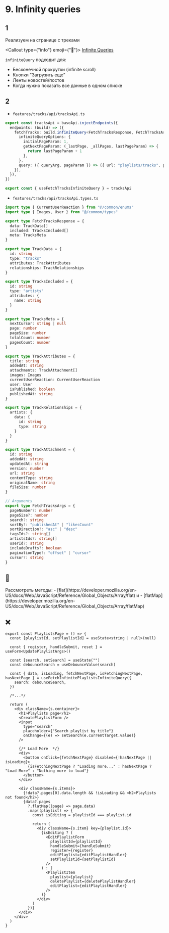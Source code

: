 
# 9. Infinity queries

## 1

Реализуем на странице с треками

<Callout type={"info"} emoji={"🔗"}>
  [Infinite Queries](https://redux-toolkit.js.org/rtk-query/usage/infinite-queries)
</Callout>

`infiniteQuery` подходит для:

- Бесконечной прокрутки (infinite scroll)
- Кнопки "Загрузить еще"
- Ленты новостей/постов
- Когда нужно показать все данные в одном списке

## 2

- `features/tracks/api/tracksApi.ts`

```ts filename="features/tracks/api/tracksApi.ts"
export const tracksApi = baseApi.injectEndpoints({
  endpoints: (build) => ({
    fetchTracks: build.infiniteQuery<FetchTracksResponse, FetchTracksArgs, number>({
      infiniteQueryOptions: {
        initialPageParam: 1,
        getNextPageParam: (_lastPage, _allPages, lastPageParam) => {
          return lastPageParam + 1
        },
      },
      query: ({ queryArg, pageParam }) => ({ url: "playlists/tracks", params: queryArg }),
    }),
  }),
})

export const { useFetchTracksInfiniteQuery } = tracksApi
```

- `features/tracks/api/tracksApi.types.ts`

```ts filename="features/tracks/api/tracksApi.types.ts"
import type { CurrentUserReaction } from "@/common/enums"
import type { Images, User } from "@/common/types"

export type FetchTracksResponse = {
  data: TrackData[]
  included: TracksIncluded[]
  meta: TracksMeta
}

export type TrackData = {
  id: string
  type: "tracks"
  attributes: TrackAttributes
  relationships: TrackRelationships
}

export type TracksIncluded = {
  id: string
  type: "artists"
  attributes: {
    name: string
  }
}

export type TracksMeta = {
  nextCursor: string | null
  page: number
  pageSize: number
  totalCount: number
  pagesCount: number
}

export type TrackAttributes = {
  title: string
  addedAt: string
  attachments: TrackAttachment[]
  images: Images
  currentUserReaction: CurrentUserReaction
  user: User
  isPublished: boolean
  publishedAt: string
}

export type TrackRelationships = {
  artists: {
    data: {
      id: string
      type: string
    }
  }
}

export type TrackAttachment = {
  id: string
  addedAt: string
  updatedAt: string
  version: number
  url: string
  contentType: string
  originalName: string
  fileSize: number
}

// Arguments
export type FetchTracksArgs = {
  pageNumber?: number
  pageSize?: number
  search?: string
  sortBy?: "publishedAt" | "likesCount"
  sortDirection?: "asc" | "desc"
  tagsIds?: string[]
  artistsIds?: string[]
  userId?: string
  includeDrafts?: boolean
  paginationType?: "offset" | "cursor"
  cursor?: string
}
```

## 🤔

<Callout>
  Рассмотреть методы:
  - [flat](https://developer.mozilla.org/en-US/docs/Web/JavaScript/Reference/Global_Objects/Array/flat) и
  - [flatMap](https://developer.mozilla.org/en-US/docs/Web/JavaScript/Reference/Global_Objects/Array/flatMap)

</Callout>

## ❌

```tsx
export const PlaylistsPage = () => {
  const [playlistId, setPlaylistId] = useState<string | null>(null)

  const { register, handleSubmit, reset } = useForm<UpdatePlaylistArgs>()

  const [search, setSearch] = useState("")
  const debounceSearch = useDebounceValue(search)

  const { data, isLoading, fetchNextPage, isFetchingNextPage, hasNextPage } = useFetchInfinitePlaylistsInfiniteQuery({
    search: debounceSearch,
  })

  /*...*/

  return (
    <div className={s.container}>
      <h1>Playlists page</h1>
      <CreatePlaylistForm />
      <input
        type="search"
        placeholder={"Search playlist by title"}
        onChange={(e) => setSearch(e.currentTarget.value)}
      />

      {/* Load More  */}
      <div>
        <button onClick={fetchNextPage} disabled={!hasNextPage || isLoading}>
          {isFetchingNextPage ? "Loading more..." : hasNextPage ? "Load More" : "Nothing more to load"}
        </button>
      </div>

      <div className={s.items}>
        {!data?.pages[0].data.length && !isLoading && <h2>Playlists not found</h2>}
        {data?.pages
          ?.flatMap((page) => page.data)
          .map((playlist) => {
            const isEditing = playlistId === playlist.id

            return (
              <div className={s.item} key={playlist.id}>
                {isEditing ? (
                  <EditPlaylistForm
                    playlistId={playlistId}
                    handleSubmit={handleSubmit}
                    register={register}
                    editPlaylist={editPlaylistHandler}
                    setPlaylistId={setPlaylistId}
                  />
                ) : (
                  <PlaylistItem
                    playlist={playlist}
                    deletePlaylist={deletePlaylistHandler}
                    editPlaylist={editPlaylistHandler}
                  />
                )}
              </div>
            )
          })}
      </div>
    </div>
  )
}
```
